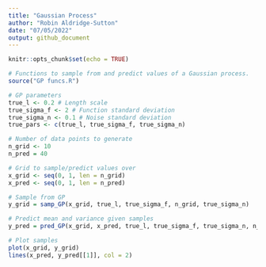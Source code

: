 ```yaml
---
title: "Gaussian Process"
author: "Robin Aldridge-Sutton"
date: "07/05/2022"
output: github_document
---
```


```r
knitr::opts_chunk$set(echo = TRUE)
```

```r
# Functions to sample from and predict values of a Gaussian process.
source("GP funcs.R")

# GP parameters
true_l <- 0.2 # Length scale
true_sigma_f <- 2 # Function standard deviation
true_sigma_n <- 0.1 # Noise standard deviation
true_pars <- c(true_l, true_sigma_f, true_sigma_n)

# Number of data points to generate
n_grid <- 10
n_pred = 40

# Grid to sample/predict values over
x_grid <- seq(0, 1, len = n_grid)
x_pred <- seq(0, 1, len = n_pred)

# Sample from GP
y_grid = samp_GP(x_grid, true_l, true_sigma_f, n_grid, true_sigma_n)

# Predict mean and variance given samples
y_pred = pred_GP(x_grid, x_pred, true_l, true_sigma_f, true_sigma_n, n_grid, y_grid)

# Plot samples
plot(x_grid, y_grid)
lines(x_pred, y_pred[[1]], col = 2)
```


